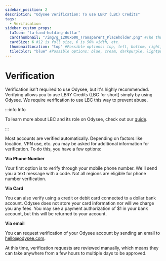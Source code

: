 ---
sidebar_position: 2
description: "Odysee Verification: To use LBRY (LBC) Credits"
tags:
  - Verification
sidebar_custom_props:
  faIcon: "fa-hand-holding-dollar"
  cardThumbnail: "/img/g_1200x600_Transparent_Placeholder.png" #The thumbnail on the category card.
  cardSize: 6 #12 is full size, 6 is 50% width, etc.
  thumbnailLocation: "top" #Possible options: top, left, bottom, right, none
  tileColor: "blue" #Possible options: blue, cream, darkpurple, lightpurple, mauve, orange, pink, none
---

# Verification

Verification isn't required to use Odysee, but it's highly recommended. Verifying allows you to use LBRY Credits (LBC for short) simply by using Odysee. We require verification to use LBC this way to prevent abuse.

:::info Info

To learn more about LBC and its role on Odysee, check out our [guide](/category-blockchain/).

:::

Most accounts are verified automatically. Depending on factors like location, VPN use, etc. you may be asked for additional information for verification. To do this, you have a few options:

**Via Phone Number**

Your first option is to verify through your mobile phone number. We'll send you a text message with a code. Not all regions are eligible for phone number verification.

**Via Card** 

You can also verify using a credit or debit card connected to a dollar bank account. Odysee does not store your card information nor will we charge you any fees. You may see a payment authorization of $1 in your bank account, but this will be returned to your account.

**Via email**

You can request verification of your Odysee account by sending an email to hello@odysee.com.

At this time, verification requests are reviewed manually, which means they can take anywhere from a few hours to multiple days to be approved.